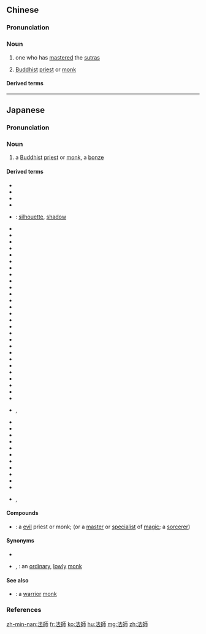 {{also|法师}}
==Chinese==
{{zh-forms|s=法师}}

===Pronunciation===
{{zh-pron
|m=fǎshī
|c=faat3 si1
|h=pfs=fap-sṳ̂
|mn=hoat-su
|cat=n
}}

===Noun===
{{zh-noun}}

# {{lb|zh|Buddhism}} one who has [[master]]ed the [[sutra]]s
# {{lb|zh|honorific}} [[Buddhist]] [[priest]] or [[monk]]

====Derived terms====
{{zh-der|三藏法師|三藏法師傳|大法師|婆藪槃豆法師傳}}

----

==Japanese==
{{wikipedia|lang=ja}}
{{ja-kanjitab|ほう|し|yomi=o}}

===Pronunciation===
{{ja-pron|yomi=o|ほうし|acc=1|acc_ref=DJR,NHK}}

===Noun===
{{ja-noun|ほうし|hhira=ほふし}}

# a [[Buddhist]] [[priest]] or [[monk]], a [[bonze]]

====Derived terms====
{{der-top}}
* {{ja-r|尼法師|あまほうし}}
* {{ja-r|荒法師|あらほうし}}
* {{ja-r|一寸法師|いっすんぼうし}}
* {{ja-r|似非法師|えせほうし}}
* {{ja-r|影法師|かげぼうし}}: [[silhouette]], [[shadow]]
* {{ja-r|くつくつ法師|くつくつぼうし}}
* {{ja-r|蔵法師|くらぼうし}}
* {{ja-r|五種法師|ごしゅほうし}}
* {{ja-r|乞食法師|こつじきほうし}}
* {{ja-r|侍法師|さむらいほうし}}
* {{ja-r|猿楽法師|さるがくほうし}}
* {{ja-r|三蔵法師|さんぞうほうし}}
* {{ja-r|桟俵法師|さんだらぼうし}}
* {{ja-r|三人法師|さんにんほうし}}
* {{ja-r|承仕法師|じょうじほうし}}
* {{ja-r|図法師|ずぼうし}}
* {{ja-r|僧法師|そうほうし}}
* {{ja-r|大太法師|^だいだらぼっち}}
* {{ja-r|俵法師|たわらぼうし}}
* {{ja-r|中間法師|ちゅうげんほうし}}
* {{ja-r|つくつく法師|つくつくぼうし}}
* {{ja-r|寺法師|てらほうし}}
* {{ja-r|田楽法師|でんがくほうし}}
* {{ja-r|奈良法師|ならほうし}}
* {{ja-r|根来法師|ねごろほうし}}
* {{ja-r|比叡法師|ひえほうし}}
* {{ja-r|独りぼっち|ひとりぼっち}}
* {{ja-r|琵琶法師|びわほうし}}
* {{ja-r|法師歌|ほうしうた}}
* {{ja-r|法師が母|ほうし が はは}}
* {{ja-r|法師蝉|ほうしぜみ}}
* {{ja-r|法師名|ほうしな}}
* {{ja-r|法師為り|ほうしなり}}, {{ja-r|法師成り|ほうしなり}}
* {{ja-r|法師の櫛貯え|ほうし の くしだくわえ}}
* {{ja-r|法師勝り|ほうしまさり}}
* {{ja-r|法師武者|ほうしむしゃ}}
* {{ja-r|盲法師|めくらほうし}}
* {{ja-r|文字の法師|もんじ の ほうし}}
* {{ja-r|痩せ法師|やせほうし}}
* {{ja-r|山法師|やまほうし}}
* {{ja-r|山法師|やまぼうし}}
* {{ja-r|吉野法師|よしのほうし}}
* {{ja-r|弱法師|よろぼうし}}
* {{ja-r|弱法師|よろぼし}}
* {{ja-r|我法師|わほうし}}, {{ja-r|和法師|わほうし}}
{{der-bottom}}

====Compounds====
* {{ja-r|魔法師|まほうし}}: a [[evil]] priest or monk; (or a [[master]] or [[specialist]] of [[magic]]; a [[sorcerer]])

====Synonyms====
* {{ja-r|坊主|ぼうず}}
* {{ja-r|凡僧|ぼんそう}}, {{ja-r|凡僧|ぼんぞう}}: an [[ordinary]], [[lowly]] [[monk]]

====See also====
* {{ja-r|僧兵|そうへい}}: a [[warrior]] [[monk]]

===References===
<references/>

[[zh-min-nan:法師]]
[[fr:法師]]
[[ko:法師]]
[[hu:法師]]
[[mg:法師]]
[[zh:法師]]